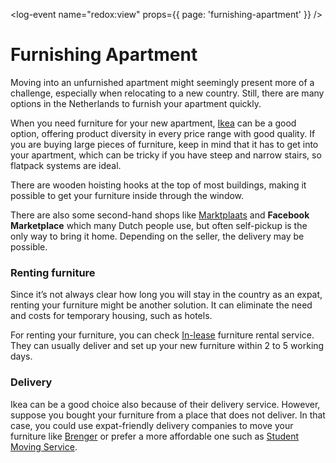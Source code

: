 <log-event name="redox:view" props={{ page: 'furnishing-apartment' }} />

# Furnishing Apartment
Moving into an unfurnished apartment might seemingly present more of a challenge, especially when relocating to a new country. Still, there are many options in the Netherlands to furnish your apartment quickly.

When you need furniture for your new apartment, [Ikea](https://www.ikea.com/nl/en/) can be a good option, offering product diversity in every price range with good quality. If you are buying large pieces of furniture, keep in mind that it has to get into your apartment, which can be tricky if you have steep and narrow stairs, so flatpack systems are ideal.

<callout>
  There are wooden hoisting hooks at the top of most buildings, making it possible to get your furniture inside through the window. 
</callout>

There are also some second-hand shops like [Marktplaats](https://www.marktplaats.nl/) and **Facebook Marketplace** which many Dutch people use, but often self-pickup is the only way to bring it home. Depending on the seller, the delivery may be possible. 

### Renting furniture
Since it’s not always clear how long you will stay in the country as an expat, renting your furniture might be another solution. It can eliminate the need and costs for temporary housing, such as hotels. 

For renting your furniture, you can check [In-lease](https://athomewith.in-lease.com/) furniture rental service. They can usually deliver and set up your new furniture within 2 to 5 working days.  

### Delivery

Ikea can be a good choice also because of their delivery service. However, suppose you bought your furniture from a place that does not deliver. In that case, you could use expat-friendly delivery companies to move your furniture like [Brenger](https://www.brenger.nl/en-nl/) or prefer a more affordable one such as [Student Moving Service](https://www.studentverhuisservice.nl/).

